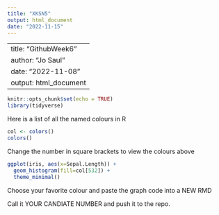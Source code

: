 ```yaml
---
title: "XKSN5"
output: html_document
date: "2022-11-15"
---
```


---
title: "GithubWeek6"
author: "Jo Saul"
date: "2022-11-08"
output: html_document
---

```r
knitr::opts_chunk$set(echo = TRUE)
library(tidyverse)
```

Here is a list of all the named colours in R
```r
col <- colors()
colors()
```
Change the number in square brackets to view the colours above
```r
ggplot(iris, aes(x=Sepal.Length)) +
  geom_histogram(fill=col[532]) +
  theme_minimal()
```

Choose your favorite colour and paste the graph code into a NEW RMD

Call it YOUR CANDIATE NUMBER and push it to the repo.


